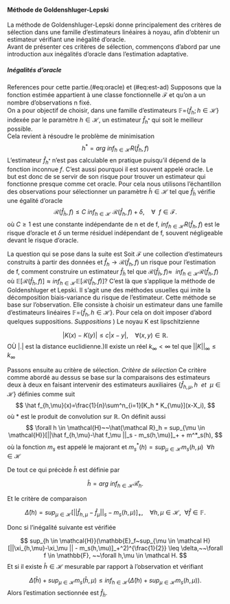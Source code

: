 #### Méthode de Goldenshluger-Lepski

  La méthode de Goldenshluger-Lepski donne principalement des critères de sélection dans une famille d'estimateurs linéaires à noyau, afin d'obtenir un estimateur vérifiant une inégalité d'oracle.  
  Avant de présenter ces critères de sélection, commençons d'abord par une introduction aux inégalités d'oracle dans l'estimation adaptative. 
  
##### Inégalités d'oracle

References pour cette partie.(\#eq:oracle) et (\#eq:est-ad) \newline
  Supposons que la fonction estimée appartient à une classe fonctionnelle $\mathcal{F}$ et qu'on a un nombre d'observations n fixé.  
  On a pour objectif de choisir, dans une famille d'estimateurs $\mathbb{F} =${$\hat{f}_h ; h\in \mathcal{H}$} indexée par le paramètre $h \in \mathcal{H}$, un estimateur $\hat{f}_{h^*}$ qui soit le meilleur possible.  
  Cela revient à résoudre le problème de minimisation
$$
h^*=arg~inf_{h \in \mathcal{H}} R(\hat{f}_h,f)
$$
L'estimateur $\hat{f}_{h^*}$ n'est pas calculable en pratique puisqu'il dépend de la fonction inconnue $f$. C'est aussi pourquoi il est souvent appelé oracle. Le but est donc de se servir de son risque pour trouver un estimateur qui fonctionne presque comme cet oracle. Pour cela nous utilisons l'échantillon des observations pour sélectionner un  paramètre $\hat{h} \in \mathcal{H}$ tel que $\hat{f}_{\hat{h}}$ vérifie une égalité d'oracle
$$
\mathcal{R}(\hat{f}_{\hat{h}},f) \leq C~inf_{h\in \mathcal{H}}~\mathcal{R}(\hat{f}_{h},f)+\delta,~~~~\forall~~f \in \mathcal{F}.
$$
où $C \geq 1$ est une constante indépendante de n et de f, $inf_{h\in \mathcal{H}}R(\hat{f}_h,f)$ est le risque d'oracle et $\delta$ un terme résiduel indépendant de f, souvent négligeable devant le risque d'oracle.  
\begin{rem}
Lorsque C vaut 1, l'inégalité est dite exacte et $\hat{f}_{\hat{h}}$ imite l'oracle sur $\mathcal{H}$. \newline
Lorsque C > 1, l'estimateur imite seulement la vitesse de convergence de l'oracle.\newline
Parfois quand il est difficile de comparer le risque de l'estimateur sélectionné avec celui de l'oracle. on cherche à obtenir une inégalité d'oracle
$$
\mathcal{R}(\hat{f}_{\hat{h}},f) \leq inf_{h \in \mathcal{H}}\mathcal{R}(h,f)+\delta,~~~~\forall~~f \in \mathcal{F}.
$$
 Avec $\mathcal{R}(h,f)$ une approximation du risque $\mathcal{R}(\hat{f}_{h},f)$ 
\end{rem}

La question qui se pose dans la suite est \newline
Soit $\mathcal{F}$ une collection d'estimateurs construits à partir des données et $\hat{f}_h \rightarrow \mathcal{R}(\hat{f}_h,f)$ un risque pour l'estimation de f, comment construire un estimateur $\hat{f}_{\hat h}$ tel que $\mathcal{R}(\hat{f}_{\hat h},f) \approx~~inf_{h \in \mathcal{H}} \mathcal{R}(\hat{f}_h,f)$ où $\mathbb{E}[\mathcal{R}(\hat{f}_{\hat{h}},f)] \approx inf_{h \in \mathcal {H}} \mathbb{E}[\mathcal{R}(\hat{f}_h,f)]$?
C'est là que s'applique la méthode de Goldenshluger et Lepski. Il s'agit une des méthodes usuelles qui imite la décomposition biais-variance du risque de l'estimateur. \newline
Cette méthode se base sur l'observation. Elle consiste à choisir un estimateur dans une famille d'estimateurs linéaires $\mathbb{F} =${$\hat{f}_h,h \in \mathcal{H}$}. Pour cela on doit imposer d'abord quelques suppositions. \newline
*Suppositions* \newline
-1) Le noyau K est lipschitzienne\newline

$$
|K(x)~-~K(y)| \leq c|x-y|,~~~~\forall(x,y)\in \mathbb{R}.
$$
OÙ |.| est la distance euclidienne.\newline
-2)Il existe un réel $k_{\infty}<\infty$ tel que $||K||_{\infty} \leq k_{\infty}$

Passons ensuite au critère de sélection.\newline
*Critère de sélection* \newline
Ce critère comme abordé au dessus se base sur la comparaisons des estimateurs deux à deux en faisant intervenir des estimateurs auxiliaires {$\hat f_{h,\mu},h~~ et~~ \mu \in \mathcal{H}$} définies comme suit
$$
\hat f_{h,\mu}(x)=\frac{1}{n}\sum^n_{i=1}[K_h * K_{\mu}](x-X_i),
$$
où * est le produit de convolution sur $\mathbb{R}$.\newline
On définit aussi\newline
$$
\forall h \in \mathcal{H}~~\hat{\mathcal R}_h = sup_{\mu \in \mathcal{H}}[||\hat f_{h,\mu}-\hat f_\mu ||_s - m_s(h,\mu)]_+ + m^*_s(h),
$$
où la fonction $m_s$ est appelé le majorant et $m^*_s(h) = sup_{\mu \in \mathcal{H}}m_s(h,\mu) ~~ \forall h \in \mathcal{H}$\newline
\begin{prop}
Soient $\xi_{h,\mu}$ et $\xi_\mu$ les erreurs stochastiques relatives aux estimateurs $\hat f_{h,\mu}$ et $\hat f_\mu$.\newline
La fonction $m_s$ est une majorante uniforme de la perte aléatoire$||\xi_{h,\mu}-\xi_\mu||_s$
\end{prop}
\begin{demo}
BANDWIDTH SELECTION IN KERNEL DENSITY ESTIMATION:
ORACLE INEQUALITIES AND ADAPTIVE MINIMAX
OPTIMALITY By ALEXANDER GOLDENSHLUGER1 AND OLEG LEPSKI
\end{demo}

\begin{rem}
La fonction majorante $m_s$ ne dépend pas de la fonction densité f.
\end{rem}
De tout ce qui précède $\hat h$ est définie par\newline

$$
\hat h = arg~inf_{h \in \mathcal{H}} \mathcal{\hat R}_h.
$$

Et le critère de comparaison 

$$
\hat{\Delta}(h)= sup_{\mu \in \mathcal{H}}[||\hat f_{h,\mu}-\hat f_\mu||_s - m_s(h,\mu)]_+,~~~~\forall h,\mu \in \mathcal H,~~\forall \hat f \in \mathbb F.
$$
\begin{rem}
Soient h et$\mu \in \mathcal H$, $m_s$ la fonction majorante définie auparavant et $\hat f \in \mathbb F$
$m_s$ est de l'ordre de l'écart type de $|\hat f_{h,\mu}(x)-\hat f_\mu(x)|$ pour tout x dans $\mathbb R$.
\end{rem}
Donc si l'inégalité suivante est vérifiée

$$
sup_{h \in \mathcal{H}}(\mathbb{E}_f~sup_{\mu \in \mathcal H}[||\xi_{h,\mu}-\xi_\mu || - m_s(h,\mu)]_+^2)^{\frac{1}{2}} \leq \delta,~~\forall f \in \mathbb{F}, ~~\forall h,\mu \in \mathcal H.
$$
 Et si il existe $\hat h \in \mathcal{H}$ mesurable par rapport à l'observation et vérifiant
 
$$
\hat{\Delta}(\hat h)+sup_{\mu \in \mathcal H}m_s(\hat h, \mu) \leq inf_{h \in \mathcal H}(\hat \Delta(h) +sup_{\mu \in \mathcal H}m_s(h,\mu)).
$$
Alors l'estimation sectionnée est $\hat f_{\hat h}$.
 